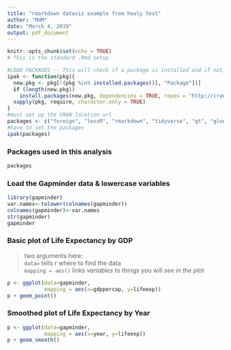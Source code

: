 ```yaml
---
title: "rmarkdown dataviz example from healy text"
author: "MdM"
date: "March 4, 2019"
output: pdf_document
---
```



```r
knitr::opts_chunk$set(echo = TRUE)
# This is the standard .Rmd setup
```


```r
#LOAD PACKAGES -- This will check if a package is installed and if not, install it
ipak <- function(pkg){
  new.pkg <- pkg[!(pkg %in% installed.packages()[, "Package"])]
  if (length(new.pkg)) 
    install.packages(new.pkg, dependencies = TRUE, repos = "http://cran.us.r-project.org")
  sapply(pkg, require, character.only = TRUE)
}
#must set up the CRAN location url
packages <- c("foreign", "lessR", "rmarkdown", "tidyverse", "gt", "glue", "AER", "psych", "Hmisc", "ggplot2", "relaimpo", "socviz")
#have to set the packages
ipak(packages)
```
### Packages used in this analysis
```r
packages
```

### Load the Gapminder data & lowercase variables
```r
library(gapminder)
var.names<-tolower(colnames(gapminder))
colnames(gapminder)<-var.names
str(gapminder)
gapminder
```
\pagebreak

### Basic plot of Life Expectancy by GDP
>   two arguments here:  
          `data=` tells r where to find the data  
          `mapping = aes()` links *variables* to things you will *see in the plot*

```r
p <- ggplot(data=gapminder,
            mapping = aes(x=gdppercap, y=lifeexp))
p + geom_point()
```

\pagebreak

### Smoothed plot of Life Expectancy by Year
```r
p <- ggplot(data=gapminder,
            mapping = aes(x=year, y=lifeexp))
p + geom_smooth()
```



